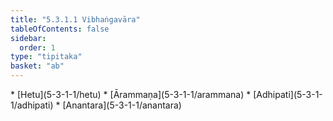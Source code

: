 ```yaml
---
title: "5.3.1.1 Vibhaṅgavāra"
tableOfContents: false
sidebar:
  order: 1
type: "tipitaka"
basket: "ab"
---
```



<DynamicBreadcrumb />



<TableOfContents>
* [Hetu](5-3-1-1/hetu)
* [Ārammaṇa](5-3-1-1/arammana)
* [Adhipati](5-3-1-1/adhipati)
* [Anantara](5-3-1-1/anantara)
</TableOfContents>